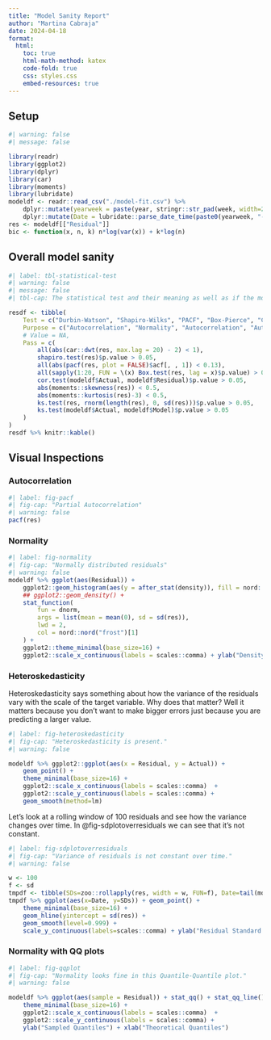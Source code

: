 ```yaml
---
title: "Model Sanity Report"
author: "Martina Cabraja"
date: 2024-04-18
format:
  html:
    toc: true
    html-math-method: katex
    code-fold: true
    css: styles.css
    embed-resources: true
---
```



## Setup

```r
#| warning: false
#| message: false

library(readr)
library(ggplot2)
library(dplyr)
library(car)
library(moments)
library(lubridate)
modeldf <- readr::read_csv("./model-fit.csv") %>% 
    dplyr::mutate(yearweek = paste(year, stringr::str_pad(week, width=2, pad="0"), sep="-")) %>%
    dplyr::mutate(Date = lubridate::parse_date_time(paste0(yearweek, "-1"), "Y-W-w"))
res <- modeldf[["Residual"]]
bic <- function(x, n, k) n*log(var(x)) + k*log(n)

```


## Overall model sanity

```r
#| label: tbl-statistical-test
#| warning: false
#| message: false
#| tbl-cap: The statistical test and their meaning as well as if the model passed or not.

resdf <- tibble(
    Test = c("Durbin-Watson", "Shapiro-Wilks", "PACF", "Box-Pierce", "Correlation test", "Skewness", "Kurtosis", "Kolmogorov-Smirnov", "Kolmogorov-Smirnov"),
    Purpose = c("Autocorrelation", "Normality", "Autocorrelation", "Autocorrelation", "Heteroskedasticity", "Normality", "Normality", "Residual Theoretical Similarity", "Predictive Theoretical Similarity"),
    # Value = NA,
    Pass = c(
        all(abs(car::dwt(res, max.lag = 20) - 2) < 1),
        shapiro.test(res)$p.value > 0.05,
        all(abs(pacf(res, plot = FALSE)$acf[, , 1]) < 0.13),
        all(sapply(1:20, FUN = \(x) Box.test(res, lag = x)$p.value) > 0.05),
        cor.test(modeldf$Actual, modeldf$Residual)$p.value > 0.05,
        abs(moments::skewness(res)) < 0.5,
        abs(moments::kurtosis(res)-3) < 0.5,
        ks.test(res, rnorm(length(res), 0, sd(res)))$p.value > 0.05,
        ks.test(modeldf$Actual, modeldf$Model)$p.value > 0.05
    )
)
resdf %>% knitr::kable()

```

## Visual Inspections

### Autocorrelation

```r
#| label: fig-pacf
#| fig-cap: "Partial Autocorrelation"
#| warning: false
pacf(res)
```

### Normality

```r
#| label: fig-normality
#| fig-cap: "Normally distributed residuals"
#| warning: false
modeldf %>% ggplot(aes(Residual)) +
    ggplot2::geom_histogram(aes(y = after_stat(density)), fill = nord::nord("frost")[4]) +
    ## ggplot2::geom_density() +
    stat_function(
        fun = dnorm,
        args = list(mean = mean(0), sd = sd(res)),
        lwd = 2,
        col = nord::nord("frost")[1]
    ) +
    ggplot2::theme_minimal(base_size=16) +
    ggplot2::scale_x_continuous(labels = scales::comma) + ylab("Density")
```

### Heteroskedasticity

Heteroskedasticity says something about how the variance of the residuals vary
with the scale of the target variable. Why does that matter? Well it matters
because you don't want to make bigger errors just because you are predicting a
larger value.

```r
#| label: fig-heteroskedasticity
#| fig-cap: "Heteroskedasticity is present."
#| warning: false

modeldf %>% ggplot2::ggplot(aes(x = Residual, y = Actual)) + 
    geom_point() + 
    theme_minimal(base_size=16) +
    ggplot2::scale_x_continuous(labels = scales::comma)  +
    ggplot2::scale_y_continuous(labels = scales::comma) +
    geom_smooth(method=lm)

```

Let's look at a rolling window of 100 residuals and see how the variance
changes over time. In @fig-sdplotoverresiduals we can see that it's not
constant.

```r
#| label: fig-sdplotoverresiduals
#| fig-cap: "Variance of residuals is not constant over time."
#| warning: false

w <- 100
f <- sd 
tmpdf <- tibble(SDs=zoo::rollapply(res, width = w, FUN=f), Date=tail(modeldf$Date, length(SDs)))
tmpdf %>% ggplot(aes(x=Date, y=SDs)) + geom_point() + 
    theme_minimal(base_size=16) + 
    geom_hline(yintercept = sd(res)) +
    geom_smooth(level=0.999) +
    scale_y_continuous(labels=scales::comma) + ylab("Residual Standard Deviation") + xlab("")

```

### Normality with QQ plots

```r
#| label: fig-qqplot
#| fig-cap: "Normality looks fine in this Quantile-Quantile plot."
#| warning: false

modeldf %>% ggplot(aes(sample = Residual)) + stat_qq() + stat_qq_line() + 
    theme_minimal(base_size=16) +
    ggplot2::scale_x_continuous(labels = scales::comma)  +
    ggplot2::scale_y_continuous(labels = scales::comma) +
    ylab("Sampled Quantiles") + xlab("Theoretical Quantiles")
```


